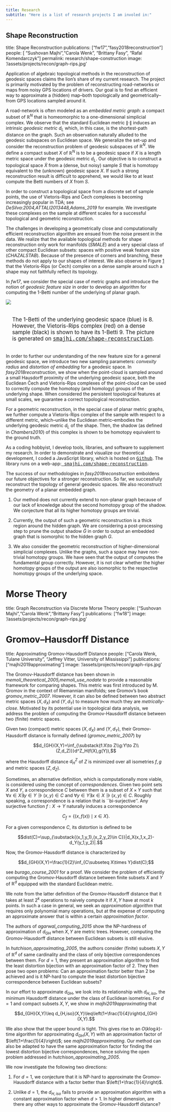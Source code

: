 ```yaml
---
title: Research
subtitle: "Here is a list of research projects I am involed in:"
---
```


## Shape Reconstruction
title: Shape Reconstruction
publications: ["fw17","fasy2018reconstruction"]
people: [ "Sushovan Majhi","Carola Wenk", "Brittany Fasy", "Rafal Komendarczyk"]
permalink: research/shape-construction
image: '/assets/projects/recon/graph-rips.jpg'

Application of algebraic topological methods in the reconstruction of geodesic
spaces claims the lion's share of my current research. The project is primarily
motivated by the problem of reconstructing road-networks or maps from noisy GPS
locations of drivers. Our goal is to find an efficient way to approximate a
(hidden) map--both topologically and geometrically--from GPS locations sampled
around it.

A road-network is often modeled as an <em>embedded metric graph</em>: a compact
subset of $\mathbb{R}^N$ that is homeomorphic to a one-dimensional simplicial
complex.  We observe that the standard Euclidean metric $\|\cdot\|$ induces an
intrinsic <em>geodesic metric</em> $d_L$ which, in this case, is the
shortest-path distance on the graph. Such an observation naturally
alluded to the geodesic subspaces on Euclidean space. We generalize the set-up
and consider the reconstruction problem of geodesic subspaces of
$\mathbb{R}^N$. We define a compact subset $X$ of $\mathbb{R}^N$ is to be a
geodesic space if $X$ is a length metric space under the geodesic metric
$d_L$. Our objective is to construct a topological space $\widetilde{X}$ from a
(dense, but noisy) sample $S$ that is homotopy equivalent to the (unknown)
geodesic space $X$. If such a strong reconstruction result is difficult to
apprehend, we would like to at least compute the Betti numbers of $X$ from $S$.


In order to construct a topological space from a discrete set of sample points,
the use of Vietoris-Rips and &#268;ech complexes is becoming increasingly popular
in TDA; see <cite>DeSilva:2004,ATTALI2013448,Adams_2019</cite> for example. We
investigate these complexes on the sample at different scales for a successful
topological and geometric reconstruction.

The challenges in developing a geometrically close and computationally efficient
reconstruction algorithm are ensued from the noise present in the data. We
realize that the available topological methods for shape reconstruction only
work for manifolds (<cite>SMALE</cite>) and a very special class of other
compact Euclidean subsets: spaces with positive weak feature size
(<cite>CHAZALSTAB</cite>).  Because of the presence of corners and branching,
these methods do not apply to our shapes of interest. We also observe in Figure
<a href="#rips">1</a> that the Vietoris-Rips (or &#268;ech) complex on a dense sample
around such a shape may not faithfully reflect its topology.

In <cite>fw17</cite>, we consider the special case of metric graphs and
introduce the notion of <em>geodesic feature size</em> in order to develop an
algorithm for computing the $1$-Betti number of the underlying of planar graph.

<img id="rips" class="ui medium centered image" src="/assets/graph-rips.jpg"/>
<p style="font-size: 1.2em;padding:20px">The 1-Betti of the underlying geodesic
space (blue) is $8$. However, the Vietoris-Rips complex (red) on a dense sample
(black) is shown to have its 1-Betti $9$. The picture is generated on
<a href="https://smajhi.com/shape-reconstruction"
   class="styled"><tt>smajhi.com/shape-reconstruction</tt></a>.
</p>

In order to further our understanding of the new feature size for a general
geodesic space, we introduce two new sampling parameters: <em>convexity
radius</em> and <em>distortion of embedding</em> for a geodesic space. In
<cite>fasy2018reconstruction</cite>, we show when the point-cloud is sampled around a
small Hausdorff proximity of the underlying geodesic space, both the Euclidean
&#268;ech and Vietoris-Rips complexes of the point-cloud can be used to correctly
compute the homotopy (and homology) groups of the underlying shape. When
considered the persistent topological features at small scales, we guarantee a
correct topological reconstruction.

For a geometric reconstruction, in the special case of planar metric graphs, we
further compute a Vietoris-Rips complex of the sample with respect to a
different metric, which--unlike the Euclidean metric--embodies the underlying
geodesic metric $d_L$ of the shape. Then, the shadow (as defined in
<cite>Chambers2010</cite>) of this complex is shown to be homotopy equivalent to the
ground truth.

As a coding hobbyist, I develop tools, libraries, and software to supplement my
research. In order to demonstrate and visualize our theoretical development, I
coded a JavaScript library, which is hosted on
<a class="styled"
href="https://github.com/sushovan4/shape-reconstruction"><tt>Github</tt></a>. The
library runs on a web-app:<a class="styled" href="https://smajhi.com/shape-reconstruction"><tt>
smajhi.com/shape-reconstruction</tt></a>.

The success of our methodologies in <cite>fasy2018reconstruction</cite> emboldens our
future objectives for a stronger reconstruction. So far, we successfully
reconstruct the topology of general geodesic spaces. We also reconstruct the
geometry of a planar embedded graph.

1) Our method does not currently extend to non-planar graph because of our
  lack of knowledge about the second homotopy group of the shadow. We conjecture
  that all its higher homotopy groups are trivial.

2) Currently, the output of such a geometric reconstruction is a thick region
  around the hidden graph. We are considering a post-processing step to prune
  the output shadow $\widetilde{G}$ in order to output an embedded graph that is
  isomorphic to the hidden graph $G$.

3) We also consider the geometric reconstruction of higher-dimensional
  simplicial complexes. Unlike the graphs, such a space may have non-trivial
  homotopy groups. We have seen that the output of computes the fundamental
  group correctly. However, it is not clear whether the higher homotopy groups
  of the output are also isomorphic to the respective homotopy groups of the
  underlying space.

# Morse Theory
title: Graph Reconstruction via Discrete Morse Theory
people: ["Sushovan Majhi","Carola Wenk","Brittany Fasy"]
publications: ["fw18"]
image: '/assets/projects/recon/graph-rips.jpg'

# Gromov--Hausdorff Distance
title: Approximating Gromov-Hausdorff Distance
people: ["Carola Wenk, Tulane University", "Jeffrey Vitter, University of Mississippi"]
publications: ["majhi2019approximating"]
image: '/assets/projects/recon/graph-rips.jpg'


The Gromov-Hausdorff distance has been shown in
<cite>memoli_theoretical_2005,memoli_use_nodate</cite> to provide a reasonable
framework for comparing shapes. This metric was first introduced by M. Gromov in
the context of Riemannian manifolds; see Gromov's book
<cite>gromov_metric_2007</cite>. However, it can also be defined between two abstract
metric spaces $(X,d_X)$ and $(Y,d_Y)$ to measure how much they are
<em>metrically-close</em>. Motivated by its potential use in topological data
analysis, we address the problem of computing the Gromov-Hausdorff distance
between two (finite) metric spaces.

Given two (compact) metric spaces $(X,d_X)$ and $(Y,d_Y)$, their Gromov-Hausdorff
distance is formally defined (<cite>gromov_metric_2007</cite>) by

$$d_{GH}(X,Y)=\inf_{\substack{f:X\to Z\\g:Y\to Z\\(Z,d_Z)}}d^Z_H(f(X),g(Y)),$$

where the Hausdorff distance $d^Z_H$ of $Z$ is minimized over all isometries
$f,g$ and metric spaces $(Z,d_Z)$.

Sometimes, an alternative definition, which is computationally more viable, is
considered using the concept of <em>correspondences</em>. Given two point sets
$X$ and $Y$, a correspondence $C$ between them is a subset of $X\times Y$ such
that $\forall x\in X\exists y\in Y\ni(x,y)\in C$ and $\forall y\in Y\exists x\in
X\ni(x,y)\in C$. Roughly speaking, a correspondence is a relation that is
``bi-surjective''. Any surjective function $f:X\to Y$ naturally induces a
correspondence

$$C_f=\left\{\big(x,f(x)\big)\mid x\in X\right\}.$$

For a given correspondence $C$, its distortion is defined to be

$$dist(C)=\sup_{\substack{(x_1,y_1),(x_2,y_2)\in
C}}|d_X(x_1,x_2)-d_Y(y_1,y_2)|.$$

Now, the Gromov-Hausdorff distance is
characterized by

$$d_{GH}(X,Y)=\frac{1}{2}\inf_{C\subseteq X\times Y}dist(C);$$

see <cite>burago_course_2001</cite> for a proof. We consider the problem of
efficiently computing the Gromov-Hausdorff distance between finite subsets $X$
and $Y$ of $\mathbb{R}^d$ equipped with the standard Euclidean metric.

We note from the latter definition of the Gromov-Hausdorff distance that it
takes at least $2^k$ operations to naively compute it if $X,Y$ have at most $k$
points. In such a case in general, we seek an <em>approximation algorithm</em>
that requires only polynomial many operations, but at the expense of computing
an approximate answer that is within a certain <em>approximation factor</em>.

The authors of <cite>agarwal_computing_2015</cite> show the NP-hardness of
approximation of $d_{GH}$ when $X,Y$ are metric trees. However, computing the
Gromov-Hausdorff distance between Euclidean subsets is still elusive.

In <cite>hutchison_approximating_2005</cite>, the authors consider (finite) subsets
$X,Y$ of $\mathbb{R}^d$ of same cardinality and the class of only bijective
correspondences between them. For $d=1$, they present an approximation algorithm
to find the least distortion bijection with an approximation factor of $2$. They
then pose two open problems: Can an approximation factor better than $2$ be
achieved and is it NP-hard to compute the least distortion bijective
correspondence between Euclidean subsets?

In our effort to approximate $d_{GH}$, we look into its relationship with
$d_{H,iso}$, the minimum Hausdorff distance under the class of Euclidean
isometries. For $d=1$ and compact subsets $X,Y$, we show in
<cite>majhi2019approximating</cite> that

$$d_{GH}(X,Y)\leq d_{H,iso}(X,Y)\leq\left(1+\frac{1}{4}\right)d_{GH}(X,Y).$$

We also show that the upper bound is tight. This gives rise to an
$O(k\log{k})$-time algorithm for approximating $d_{GH}(X,Y)$ with an
approximation factor of $\left(1+\frac{1}{4}\right)$; see
<cite>majhi2019approximating</cite>. Our method can also be adapted to have the same
approximation factor for finding the lowest distortion bijective
correspondences, hence solving the open problem addressed in
<cite>hutchison_approximating_2005</cite>.

We now investigate the following two directions:

1) For $d=1$, we conjecture that it is NP-hard to approximate the Gromov-Hausdorff
  distance with a factor better than $\left(1+\frac{1}{4}\right)$.

2) Unlike $d=1$, the $d_{H,iso}$ fails to provide an approximation algorithm
  with a constant approximation factor when $d>1$. In higher dimension, are
  there any other ways to approximate the Gromov-Hausdorff distance?

